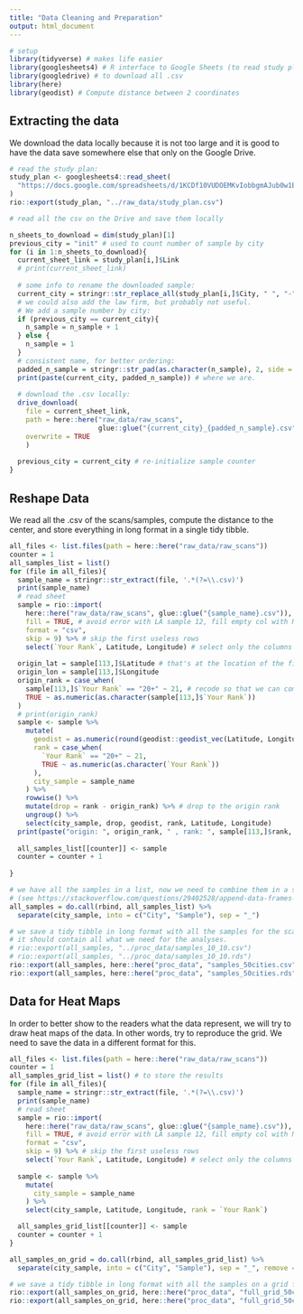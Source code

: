 ```yaml
---
title: "Data Cleaning and Preparation"
output: html_document
---
```



```r

# setup
library(tidyverse) # makes life easier
library(googlesheets4) # R interface to Google Sheets (to read study plan)
library(googledrive) # to download all .csv
library(here)
library(geodist) # Compute distance between 2 coordinates

```

## Extracting the data

We download the data locally because it is not too large and it is good to have the data save somewhere else that only on the Google Drive.  

```r

# read the study plan:
study_plan <- googlesheets4::read_sheet(
  "https://docs.google.com/spreadsheets/d/1KCDf10VUDOEMKvIobbgmAJub0w1ETslf4oVmrzS8wQQ/edit#gid=0"
)
rio::export(study_plan, "../raw_data/study_plan.csv")

```

```r

# read all the csv on the Drive and save them locally

n_sheets_to_download = dim(study_plan)[1]
previous_city = "init" # used to count number of sample by city
for (i in 1:n_sheets_to_download){
  current_sheet_link = study_plan[i,]$Link
  # print(current_sheet_link)
  
  # some info to rename the downloaded sample:
  current_city = stringr::str_replace_all(study_plan[i,]$City, " ", "-" ) # add city in filename
  # we could also add the law firm, but probably not useful. 
  # We add a sample number by city:
  if (previous_city == current_city){
    n_sample = n_sample + 1
  } else {
    n_sample = 1
  }
  # consistent name, for better ordering:
  padded_n_sample = stringr::str_pad(as.character(n_sample), 2, side = "left", pad = "0") 
  print(paste(current_city, padded_n_sample)) # where we are.
  
  # download the .csv locally:
  drive_download(
    file = current_sheet_link, 
    path = here::here("raw_data/raw_scans",
                      glue::glue("{current_city}_{padded_n_sample}.csv")),
    overwrite = TRUE
    )
  
  previous_city = current_city # re-initialize sample counter
}


```


## Reshape Data

We read all the .csv of the scans/samples, compute the distance to the center, and store everything in long format in a single tidy tibble.  


```r

all_files <- list.files(path = here::here("raw_data/raw_scans"))
counter = 1
all_samples_list = list()
for (file in all_files){
  sample_name = stringr::str_extract(file, '.*(?=\\.csv)')
  print(sample_name)
  # read sheet
  sample = rio::import(
    here::here("raw_data/raw_scans", glue::glue("{sample_name}.csv")),
    fill = TRUE, # avoid error with LA sample 12, fill empty col with NAs
    format = "csv",
    skip = 9) %>% # skip the first useless rows
    select(`Your Rank`, Latitude, Longitude) # select only the columns we need
  
  origin_lat = sample[113,]$Latitude # that's at the location of the firm (225/2)
  origin_lon = sample[113,]$Longitude
  origin_rank = case_when(
    sample[113,]$`Your Rank` == "20+" ~ 21, # recode so that we can compute averages later
    TRUE ~ as.numeric(as.character(sample[113,]$`Your Rank`))
  )
  # print(origin_rank)
  sample <- sample %>% 
    mutate(
      geodist = as.numeric(round(geodist::geodist_vec(Latitude, Longitude, origin_lat, origin_lon)/1000, 4)), # /1000 for km
      rank = case_when(
        `Your Rank` == "20+" ~ 21,
        TRUE ~ as.numeric(as.character(`Your Rank`))
      ),
      city_sample = sample_name
    ) %>%
    rowwise() %>%
    mutate(drop = rank - origin_rank) %>% # drop to the origin rank
    ungroup() %>%
    select(city_sample, drop, geodist, rank, Latitude, Longitude)
  print(paste("origin: ", origin_rank, " , rank: ", sample[113,]$rank, ", drop: ", sample[113,]$drop))
  
  all_samples_list[[counter]] <- sample
  counter = counter + 1
  
}

# we have all the samples in a list, now we need to combine them in a single tibble:
# (see https://stackoverflow.com/questions/29402528/append-data-frames-together-in-a-for-loop/29419402)
all_samples = do.call(rbind, all_samples_list) %>%
  separate(city_sample, into = c("City", "Sample"), sep = "_")

# we save a tidy tibble in long format with all the samples for the scans
# it should contain all what we need for the analyses.
# rio::export(all_samples, "../proc_data/samples_10_10.csv")
# rio::export(all_samples, "../proc_data/samples_10_10.rds")
rio::export(all_samples, here::here("proc_data", "samples_50cities.csv"))
rio::export(all_samples, here::here("proc_data", "samples_50cities.rds"))


```



## Data for Heat Maps

In order to better show to the readers what the data represent, we will try to draw heat maps of the data. In other words, try to reproduce the grid. We need to save the data in a different format for this.  

```r

all_files <- list.files(path = here::here("raw_data/raw_scans"))
counter = 1
all_samples_grid_list = list() # to store the results
for (file in all_files){
  sample_name = stringr::str_extract(file, '.*(?=\\.csv)')
  print(sample_name)
  # read sheet
  sample = rio::import(
    here::here("raw_data/raw_scans", glue::glue("{sample_name}.csv")),
    fill = TRUE, # avoid error with LA sample 12, fill empty col with NAs
    format = "csv",
    skip = 9) %>% # skip the first useless rows
    select(`Your Rank`, Latitude, Longitude) # select only the columns we need
  
  sample <- sample %>%
    mutate(
      city_sample = sample_name
    ) %>% 
    select(city_sample, Latitude, Longitude, rank = `Your Rank`)

  all_samples_grid_list[[counter]] <- sample
  counter = counter + 1
}

all_samples_on_grid = do.call(rbind, all_samples_grid_list) %>%
  separate(city_sample, into = c("City", "Sample"), sep = "_", remove = FALSE)

# we save a tidy tibble in long format with all the samples on a grid for drawing heat maps
rio::export(all_samples_on_grid, here::here("proc_data", "full_grid_50cities.csv"))
rio::export(all_samples_on_grid, here::here("proc_data", "full_grid_50cities.rds"))

```







